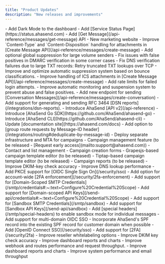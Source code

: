 ```yaml
---
title: "Product Updates"
description: "New releases and improvements"
---
```

<Update label="September 2025">
- Add Dark Mode to the dashboard
- Add [Service Status Page](https://status.ahasend.com)
- Add [Get Message](/api-reference/messages/get-message) API
- New marketing website
- Improve `Content-Type` and `Content-Disposition` handling for attachments in [Create Message API](/api-reference/messages/create-message)
- Add optional global suppression for large volume senders
- Fix issues with false positives in DMARC verification in some corner cases
- Fix DNS verification failures due to large TXT records: Retry truncated TXT lookups over TCP
- Improve and optimize automatic suppression system based on bounce classifications.
- Improve handling of ICS attachments in [Create Message API](/api-reference/messages/create-message)
- Add rate limits for failed login attempts.
- Improve automatic monitoring and suspension system to prevent abuse and false positives.
- Add new endpoint for sending [Conversation Messages](/api-reference/messages/create-conversation)
</Update>

<Update label="August 2025">
- Add support for generating and sending RFC 3464 [DSN reports](/integrations/dsn-reports).
- Introduce AhaSend [API v2](/api-reference)
- Introduce [AhaSend Go SDK](https://github.com/AhaSend/ahasend-go)
- Introduce [AhaSend CLI](https://github.com/AhaSend/ahasend-cli)
- Update [documentation site](https://ahasend.com/docs)
</Update>

<Update label="July 2025">
- Add option to [group route requests by Message-ID header](/integrations/routing#deduplicate-by-message-id)
- Deploy separate infrastructure and MTA for campaigns
- Campaign management feature (to be released - [Request early access](mailto:support@ahasend.com))
    - Contact and list management
    - Campaign creation forms
    - Grapesjs-based campaign template editor (to be released)
    - Tiptap-based campaign template editor (to be released)
    - Campaign reports (to be released)
- Improve DKIM-key check accuracy
</Update>

<Update label="June 2025">
- Improve DNS lookup performance
- Add PKCE support for [OIDC Single Sign On](/security/sso)
- Add option for account-wide [2FA enforcement](/security/2fa-enforcement)
</Update>

<Update label="May 2025">
- Add support for [Domain-Scoped SMTP Credentials](/smtp/credentials#:~:text=Configure%20Credential%20Scope)
- Add support for [Domain-scoped API Keys](/send-api/credentials#:~:text=Configure%20Credential%20Scope)
- Add support for [Sandbox SMTP Credentials](/smtp/sandbox)
- Add support for [Sandbox API Keys](/send-api/sandbox)
- Add [special headers](/smtp/special-headers) to enable sandbox mode for individual messages
- Add support for multi-domain OIDC SSO
- Incorporate AhaSend's SPF record into the existing SPF record for customer domain when possible
</Update>

<Update label="April 2025">
- Add [OpenID Connect SSO](/security/sso)
- Add support for [2FA](/security/2fa)
- Improve reseller whitelabeling options
- Improve DKIM key check accuracy
- Improve dashboard reports and charts
</Update>

<Update label="March 2025">
- Improve webhook and routes performance and request throughput.
- Improve dashboard reports and charts
- Improve system performance and email throughput
</Update>




